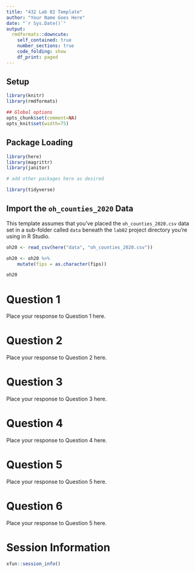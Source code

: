 ---
title: "432 Lab 02 Template"
author: "Your Name Goes Here"
date: "`r Sys.Date()`"
output:
  rmdformats::downcute:
    self_contained: true
    number_sections: true
    code_folding: show
    df_print: paged
---

## Setup {-}

```{r setup, message = FALSE}
library(knitr)
library(rmdformats)

## Global options
opts_chunk$set(comment=NA)
opts_knit$set(width=75)
```

## Package Loading {-}

```{r load_packages, message = FALSE}
library(here)
library(magrittr)
library(janitor)

# add other packages here as desired

library(tidyverse)
```

## Import the `oh_counties_2020` Data {-}

This template assumes that you've placed the `oh_counties_2020.csv` data set in a sub-folder called `data` beneath the `lab02` project directory you're using in R Studio.

```{r, message = FALSE}
oh20 <- read_csv(here("data", "oh_counties_2020.csv")) 

oh20 <- oh20 %>%
    mutate(fips = as.character(fips))

oh20
```

# Question 1

Place your response to Question 1 here.

# Question 2

Place your response to Question 2 here.

# Question 3

Place your response to Question 3 here.

# Question 4

Place your response to Question 4 here. 

# Question 5

Place your response to Question 5 here.

# Question 6

Place your response to Question 5 here.


# Session Information {-}

```{r}
xfun::session_info()
```